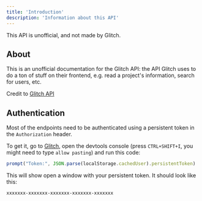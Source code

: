 ```yaml
---
title: 'Introduction'
description: 'Information about this API'
---
```


<Note>
  This API is unofficial, and not made by Glitch.
</Note>

## About

This is an unofficial documentation for the Glitch API: the API Glitch uses to do a ton of stuff on their frontend, e.g. read a project's information, search for users, etc.

Credit to [Glitch API](https://glitchapi.js.org/docs/)

## Authentication

Most of the endpoints need to be authenticated using a persistent token in the `Authorization` header.

To get it, go to [Glitch](https://glitch.com), open the devtools console (press `CTRL+SHIFT+I`, you might need to type `allow pasting`) and run this code:

```javascript
prompt("Token:", JSON.parse(localStorage.cachedUser).persistentToken)
```

This will show open a window with your persistent token. It should look like this:

```
xxxxxxx-xxxxxxx-xxxxxxx-xxxxxxx-xxxxxxx
```